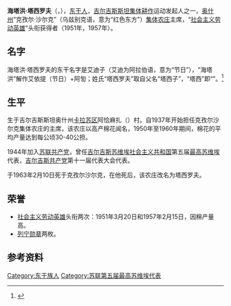 {{Infobox_Person
| name           = 海塔洪·塔西罗夫<br/>Хайтахун Таширов
| image= <!-- 檔案不存在 Tashirov_H.jpg -->
| foreign_names  = 
| english_names  = 
| sex            = 男
|birth_date= {{Birth date|1902|3|15}}
|birth_place= {{USSR}}[[吉尔吉斯蘇維埃社会主义共和国|吉尔吉斯蘇維埃社会主义共和国]][[奥什州|奥什州]]
|death_date= {{Death date and age|1963|2|10|1902|3|15}}
|death_place= {{USSR}}[[吉尔吉斯蘇維埃社会主义共和国|吉尔吉斯蘇維埃社会主义共和国]][[奥什州|奥什州]]
| nationality    = {{USSR}}
|language= 
| party          = 
| religion       = 
|awards= {{{!}} style="background:transparent"
{{!}} {{社会主义劳动英雄}}  {{!}}{{!}} {{社会主义劳动英雄}}
{{!}}}
{{{!}} style="background:transparent"
{{!}} {{列宁勋章}} {{!}}{{!}} {{列宁勋章}} {{!}}{{!}} {{列宁勋章}} {{!}}{{!}} {{列宁勋章}} 
{{!}}}
{{{!}} style="background:transparent"
{{!}} {{劳动红旗勋章}} 
{{!}}}
}}

'''海塔洪·塔西罗夫'''（{{lang|ru|Хайтахун Таширов}}，{{bd|1902年|3月15日|1963年|2月10日|catIdx=T塔}}），[[东干人|东干人]]，[[吉尔吉斯斯坦|吉尔吉斯斯坦]][[集体耕作|集体耕作]]运动发起人之一，[[奥什州|奥什州]]“克孜尔·沙尔克”（乌兹别克语，意为“红色东方”）[[集体农庄|集体农庄]]主席，“[[社会主义劳动英雄|社会主义劳动英雄]]”头衔获得者（1951年，1957年）。

==名字==

海塔洪·塔西罗夫的东干名字是艾迪子（艾迪为阿拉伯语，意为“节日”），“海塔洪”解作艾依提（节日）+阿訇；姓氏“塔西罗夫”取自父名“塔西子”，“塔西”即“{{le|塔黑尔|Taher (name)}}”。<ref>{{cite web |author=马永俊 |title=在奥士.......塔西洛夫村（吉尔吉斯斯坦见闻之九） |url=http://blog.sina.com.cn/s/blog_918c8fb701017rp8.html |date=2012-08-11 |access-date=2017-02-16 |archive-date=2017-02-17 |archive-url=https://web.archive.org/web/20170217070532/http://blog.sina.com.cn/s/blog_918c8fb701017rp8.html |dead-url=no }}</ref>

==生平==

生于吉尔吉斯斯坦奥什州[[卡拉苏区|卡拉苏区]]阿恰麻扎（{{lang|ru|Ача-Мазар}}）村。自1937年开始担任克孜尔沙尔克集体农庄的主席，该农庄以高产棉花闻名，1950年至1960年期间，棉花的平均产量达到每公顷30-40公担。

1944年加入[[苏联共产党|苏联共产党]]，曾任[[吉尔吉斯苏维埃社会主义共和国|吉尔吉斯苏维埃社会主义共和国]]第五届[[最高苏维埃|最高苏维埃]]代表，[[吉尔吉斯共产党|吉尔吉斯共产党]]第十一届代表大会代表。

于1963年2月10日死于克孜尔沙尔克，在他死后，该农庄改名为塔西罗夫。

==荣誉==

* [[社会主义劳动英雄|社会主义劳动英雄]]头衔两次：1951年3月20日和1957年2月15日，因棉产量高。
* [[列宁勋章|列宁勋章]]两枚。

==参考资料==
{{reflist}}
{{Authority control}}
{{DEFAULTSORT:Ta塔}}
[[Category:东干族人|Category:东干族人]]
[[Category:苏联第五届最高苏维埃代表|Category:苏联第五届最高苏维埃代表]]